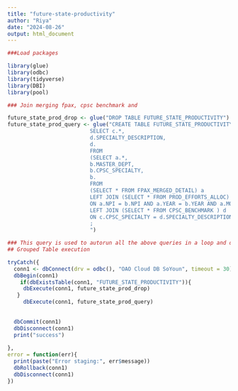 ```yaml
---
title: "future-state-productivity"
author: "Riya"
date: "2024-08-26"
output: html_document
---
```


```r

###Load packages

library(glue)
library(odbc)
library(tidyverse)
library(DBI)
library(pool)

```


```r

### Join merging fpax, cpsc benchmark and 

future_state_prod_drop <- glue("DROP TABLE FUTURE_STATE_PRODUCTIVITY")
future_state_prod_query <- glue("CREATE TABLE FUTURE_STATE_PRODUCTIVITY AS
                          SELECT c.*, 
                          d.SPECIALTY_DESCRIPTION,
                          d.
                          FROM
                          (SELECT a.*,
                          b.MASTER_DEPT,
                          b.CPSC_SPECIALTY,
                          b.
                          FROM
                          (SELECT * FROM FPAX_MERGED_DETAIL) a
                          LEFT JOIN (SELECT * FROM PROD_EFFORTS_ALLOC) b
                          ON a.NPI = b.NPI AND a.YEAR = b.YEAR AND a.MONTH = b.MONTH) c
                          LEFT JOIN (SELECT * FROM CPSC_BENCHMARK ) d
                          ON c.CPSC_SPECIALTY = d.SPECIALTY_DESCRIPTION
                          ;
                          ")

```


```r

### This query is used to autorun all the above queries in a loop and drop and recreate the tables in Oracle. If success, it prints success, if any error it will give out the error message.
## Grouped Table execution

tryCatch({
  conn1 <- dbConnect(drv = odbc(), "OAO Cloud DB SoYoun", timeout = 30)
  dbBegin(conn1)
    if(dbExistsTable(conn1, "FUTURE_STATE_PRODUCTIVITY")){
     dbExecute(conn1, future_state_prod_drop)
   }
     dbExecute(conn1, future_state_prod_query) 
    
     
  dbCommit(conn1)
  dbDisconnect(conn1)
  print("success")
  
},
error = function(err){
  print(paste("Error staging:", err$message))
  dbRollback(conn1)
  dbDisconnect(conn1)
})



```
